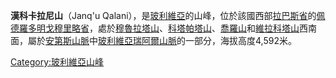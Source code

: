 {{Coord|16|34|57|S|67|53|4|W|display=title}}

'''漢科卡拉尼山'''（Janq'u Qalani），是[[玻利維亞|玻利維亞]]的山峰，位於該國西部[[拉巴斯省_(玻利維亞)|拉巴斯省]]的[[佩德羅多明戈穆里略省|佩德羅多明戈穆里略省]]，處於[[穆魯拉塔山|穆魯拉塔山]]、[[科塔帕塔山|科塔帕塔山]]、[[喬羅山|喬羅山]]和[[維拉科塔山_(拉巴斯省)|維拉科塔山]]西南面，屬於[[安第斯山脈|安第斯山脈]]中[[玻利維亞瑞阿爾山脈|玻利維亞瑞阿爾山脈]]的一部分，海拔高度4,592米。

{{Bolivia-geo-stub}}
[[Category:玻利維亞山峰|Category:玻利維亞山峰]]